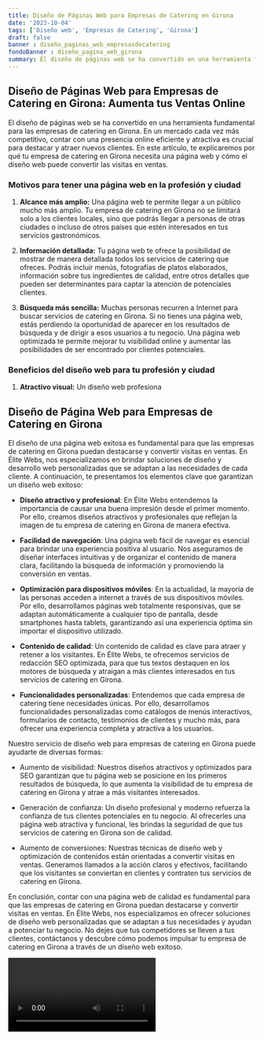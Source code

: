 ```yaml
---
title: Diseño de Páginas Web para Empresas de Catering en Girona
date: '2023-10-04'
tags: ['Diseño web', 'Empresas de Catering', 'Girona']
draft: false
banner : diseño_paginas_web_empresasdecatering
fondoBanner : diseño_pagina_web_girona
summary: El diseño de páginas web se ha convertido en una herramienta fundamental para las empresas de catering en Girona. En un mercado cada vez más competitivo, contar con una presencia online eficiente y atractiva es crucial para destacar y atraer nuevos clientes. En este artículo, te explicaremos por qué tu empresa de catering en Girona necesita una página web y cómo el diseño web puede convertir las visitas en ventas.
---
```


## Diseño de Páginas Web para Empresas de Catering en Girona: Aumenta tus Ventas Online

El diseño de páginas web se ha convertido en una herramienta fundamental para las empresas de catering en Girona. En un mercado cada vez más competitivo, contar con una presencia online eficiente y atractiva es crucial para destacar y atraer nuevos clientes. En este artículo, te explicaremos por qué tu empresa de catering en Girona necesita una página web y cómo el diseño web puede convertir las visitas en ventas.

### Motivos para tener una página web en la profesión y ciudad

1. **Alcance más amplio:** Una página web te permite llegar a un público mucho más amplio. Tu empresa de catering en Girona no se limitará solo a los clientes locales, sino que podrás llegar a personas de otras ciudades o incluso de otros países que estén interesados en tus servicios gastronómicos.

2. **Información detallada:** Tu página web te ofrece la posibilidad de mostrar de manera detallada todos los servicios de catering que ofreces. Podrás incluir menús, fotografías de platos elaborados, información sobre tus ingredientes de calidad, entre otros detalles que pueden ser determinantes para captar la atención de potenciales clientes.

3. **Búsqueda más sencilla:** Muchas personas recurren a Internet para buscar servicios de catering en Girona. Si no tienes una página web, estás perdiendo la oportunidad de aparecer en los resultados de búsqueda y de dirigir a esos usuarios a tu negocio. Una página web optimizada te permite mejorar tu visibilidad online y aumentar las posibilidades de ser encontrado por clientes potenciales.

### Beneficios del diseño web para tu profesión y ciudad

1. **Atractivo visual:** Un diseño web profesiona

<GifSeo />

<Cta />

## Diseño de Página Web para Empresas de Catering en Girona

El diseño de una página web exitosa es fundamental para que las empresas de catering en Girona puedan destacarse y convertir visitas en ventas. En Élite Webs, nos especializamos en brindar soluciones de diseño y desarrollo web personalizadas que se adaptan a las necesidades de cada cliente. A continuación, te presentamos los elementos clave que garantizan un diseño web exitoso:

- **Diseño atractivo y profesional**: En Élite Webs entendemos la importancia de causar una buena impresión desde el primer momento. Por ello, creamos diseños atractivos y profesionales que reflejan la imagen de tu empresa de catering en Girona de manera efectiva.

- **Facilidad de navegación**: Una página web fácil de navegar es esencial para brindar una experiencia positiva al usuario. Nos aseguramos de diseñar interfaces intuitivas y de organizar el contenido de manera clara, facilitando la búsqueda de información y promoviendo la conversión en ventas.

- **Optimización para dispositivos móviles**: En la actualidad, la mayoría de las personas acceden a internet a través de sus dispositivos móviles. Por ello, desarrollamos páginas web totalmente responsivas, que se adaptan automáticamente a cualquier tipo de pantalla, desde smartphones hasta tablets, garantizando así una experiencia óptima sin importar el dispositivo utilizado.

- **Contenido de calidad**: Un contenido de calidad es clave para atraer y retener a los visitantes. En Élite Webs, te ofrecemos servicios de redacción SEO optimizada, para que tus textos destaquen en los motores de búsqueda y atraigan a más clientes interesados en tus servicios de catering en Girona.

- **Funcionalidades personalizadas**: Entendemos que cada empresa de catering tiene necesidades únicas. Por ello, desarrollamos funcionalidades personalizadas como catálogos de menús interactivos, formularios de contacto, testimonios de clientes y mucho más, para ofrecer una experiencia completa y atractiva a los usuarios.

Nuestro servicio de diseño web para empresas de catering en Girona puede ayudarte de diversas formas:

- Aumento de visibilidad: Nuestros diseños atractivos y optimizados para SEO garantizan que tu página web se posicione en los primeros resultados de búsqueda, lo que aumenta la visibilidad de tu empresa de catering en Girona y atrae a más visitantes interesados.

- Generación de confianza: Un diseño profesional y moderno refuerza la confianza de tus clientes potenciales en tu negocio. Al ofrecerles una página web atractiva y funcional, les brindas la seguridad de que tus servicios de catering en Girona son de calidad.

- Aumento de conversiones: Nuestras técnicas de diseño web y optimización de contenidos están orientadas a convertir visitas en ventas. Generamos llamados a la acción claros y efectivos, facilitando que los visitantes se conviertan en clientes y contraten tus servicios de catering en Girona.

En conclusión, contar con una página web de calidad es fundamental para que las empresas de catering en Girona puedan destacarse y convertir visitas en ventas. En Élite Webs, nos especializamos en ofrecer soluciones de diseño web personalizadas que se adaptan a tus necesidades y ayudan a potenciar tu negocio. No dejes que tus competidores se lleven a tus clientes, contáctanos y descubre cómo podemos impulsar tu empresa de catering en Girona a través de un diseño web exitoso.

<Video />

<CtaBot job='Empresas de Catering' city='Girona'/>

<Gmaps query='Girona+españa+maps' />